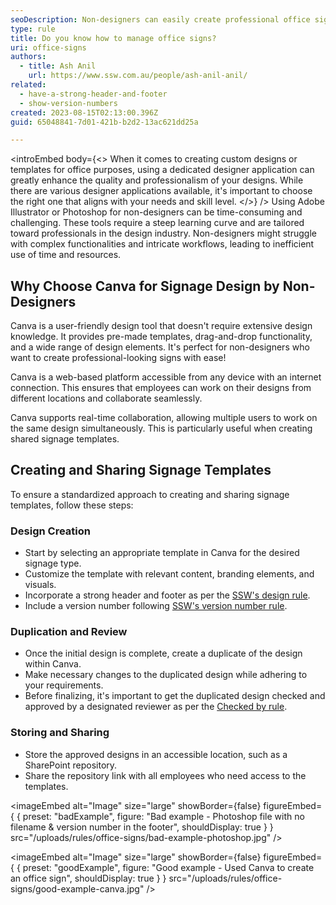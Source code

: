 ```yaml
---
seoDescription: Non-designers can easily create professional office signs using Canva's user-friendly design tool.
type: rule
title: Do you know how to manage office signs?
uri: office-signs
authors:
  - title: Ash Anil
    url: https://www.ssw.com.au/people/ash-anil-anil/
related:
  - have-a-strong-header-and-footer
  - show-version-numbers
created: 2023-08-15T02:13:00.396Z
guid: 65048841-7d01-421b-b2d2-13ac621dd25a

---
```


<introEmbed
  body={<>
When it comes to creating custom designs or templates for office purposes, using a dedicated designer application can greatly enhance the quality and professionalism of your designs. While there are various designer applications available, it's important to choose the right one that aligns with your needs and skill level.
  </>}
/>
Using Adobe Illustrator or Photoshop for non-designers can be time-consuming and challenging. These tools require a steep learning curve and are tailored toward professionals in the design industry. Non-designers might struggle with complex functionalities and intricate workflows, leading to inefficient use of time and resources.

## Why Choose Canva for Signage Design by Non-Designers

Canva is a user-friendly design tool that doesn't require extensive design knowledge. It provides pre-made templates, drag-and-drop functionality, and a wide range of design elements. It's perfect for non-designers who want to create professional-looking signs with ease!

Canva is a web-based platform accessible from any device with an internet connection. This ensures that employees can work on their designs from different locations and collaborate seamlessly.

Canva supports real-time collaboration, allowing multiple users to work on the same design simultaneously. This is particularly useful when creating shared signage templates.

## Creating and Sharing Signage Templates

To ensure a standardized approach to creating and sharing signage templates, follow these steps:

### Design Creation

* Start by selecting an appropriate template in Canva for the desired signage type.
* Customize the template with relevant content, branding elements, and visuals.
* Incorporate a strong header and footer as per the [SSW's design rule](/have-a-strong-header-and-footer/).
* Include a version number following [SSW's version number rule](/show-version-numbers/).

### Duplication and Review

* Once the initial design is complete, create a duplicate of the design within Canva.
* Make necessary changes to the duplicated design while adhering to your requirements.
* Before finalizing, it's important to get the duplicated design checked and approved by a designated reviewer as per the [Checked by rule](/checked-by-xxx/).

### Storing and Sharing

* Store the approved designs in an accessible location, such as a SharePoint repository.
* Share the repository link with all employees who need access to the templates.

<imageEmbed
  alt="Image"
  size="large"
  showBorder={false}
  figureEmbed={ {
    preset: "badExample",
    figure: "Bad example - Photoshop file with no filename & version number in the footer",
    shouldDisplay: true
  } }
  src="/uploads/rules/office-signs/bad-example-photoshop.jpg"
/>


<imageEmbed
  alt="Image"
  size="large"
  showBorder={false}
  figureEmbed={ {
    preset: "goodExample",
    figure: "Good example - Used Canva to create an office sign",
    shouldDisplay: true
  } }
  src="/uploads/rules/office-signs/good-example-canva.jpg"
/>
